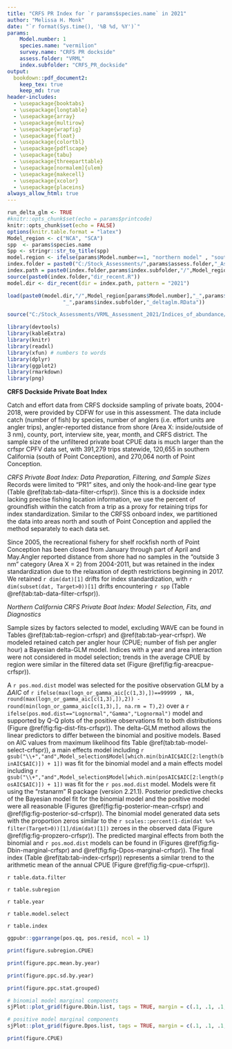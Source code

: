 ```yaml
---
title: "CRFS PR Index for `r params$species.name` in 2021"
author: "Melissa H. Monk"
date: "`r format(Sys.time(), '%B %d, %Y')`"
params:
    Model.number: 1
    species.name: "vermilion"
    survey.name: "CRFS PR dockside"
    assess.folder: "VRML"
    index.subfolder: "CRFS_PR_dockside"
output:
  bookdown::pdf_document2: 
    keep_tex: true
    keep_md: true
header-includes:
  - \usepackage{booktabs}
  - \usepackage{longtable}
  - \usepackage{array}
  - \usepackage{multirow}
  - \usepackage{wrapfig}
  - \usepackage{float}
  - \usepackage{colortbl}
  - \usepackage{pdflscape}
  - \usepackage{tabu}
  - \usepackage{threeparttable}
  - \usepackage[normalem]{ulem}
  - \usepackage{makecell}
  - \usepackage{xcolor}
  - \usepackage{placeins}
always_allow_html: true
---
```

```r
run_delta_glm <- TRUE
#knitr::opts_chunk$set(echo = params$printcode)
knitr::opts_chunk$set(echo = FALSE)
options(knitr.table.format = "latex")
Model_region <- c("NCA", "SCA")
spp  <- params$species.name
Spp <- stringr::str_to_title(spp)
model.region <- ifelse(params$Model.number==1, "northern model" , "southern model")
index.folder = paste0("C:/Stock_Assessments/",params$assess.folder,"_Assessment_2021/Indices_of_Abundance/")
index.path = paste0(index.folder,params$index.subfolder,"/",Model_region[params$Model.number])
source(paste0(index.folder,"dir_recent.R"))
model.dir <- dir_recent(dir = index.path, pattern = "2021")

load(paste0(model.dir,"/",Model_region[params$Model.number],"_",params$species.name,
                  "_",params$index.subfolder,"_deltaglm.RData"))

``` 


```r
source("C:/Stock_Assessments/VRML_Assessment_2021/Indices_of_abundance/01-Write up universal tables and figures.R")
```


```r
library(devtools)
library(kableExtra)
library(knitr)
library(readxl)
library(xfun) # numbers to words
library(dplyr)
library(ggplot2)
library(rmarkdown)
library(png)
```


**CRFS Dockside Private Boat Index**

Catch and effort data from CRFS dockside sampling of private boats, 2004-2018, 
were provided by CDFW for use in this assessment. The data include catch (number 
of fish) by species, number of anglers (i.e. effort units are angler trips), 
angler-reported distance from shore (Area X: inside/outside of 3 nm), county, port, 
interview site, year, month, and CRFS district. The sample size of the 
unfiltered private boat CPUE data is much larger than the crfspr CPFV data set, 
with 391,279 trips statewide, 120,655 in southern California (south 
of Point Conception), and 270,064 north of Point Conception. 

*CRFS Private Boat Index: Data Preparation, Filtering, and Sample Sizes*
Records were limited to “PR1” sites, and only the hook-and-line gear type 
(Table \@ref(tab:tab-data-filter-crfspr)). 
Since this is a dockside index lacking precise fishing location information, we 
use the percent of groundfish within the catch from a trip as a proxy for retaining 
trips for index standardization. Similar to the CRFSS onboard index, we partitioned the 
data into areas north and south of Point Conception and applied the method 
separately to each data set.

Since 2005, the recreational fishery for shelf rockfish north of Point Conception 
has been closed from January through part of April and May.Angler reported distance 
from shore had no samples in the “outside 3 nm” category (Area X = 2) 
from 2004-2011, but was retained in the index standardization due to the relaxation 
of depth restrictions beginning in 2017. We retained `r dim(dat)[1]` drifts for 
index standardization, with `r dim(subset(dat, Target>0))[1]` drifts encountering `r spp` 
(Table \@ref(tab:tab-data-filter-crfspr)).  


*Northern California CRFS Private Boat Index: Model Selection, Fits, and Diagnostics*

Sample sizes by factors selected to model, excluding WAVE can be found in Tables 
\@ref(tab:tab-region-crfspr) and \@ref(tab:tab-year-crfspr).
We modeled retained catch per angler hour (CPUE; number of fish per angler hour) 
a Bayesian delta-GLM model.  Indices with a year and area interaction were not 
considered in model selection; trends in the average CPUE by region were similar 
in the filtered data set (Figure \@ref(fig:fig-areacpue-crfspr)). 

A `r pos.mod.dist` model  was 
selected for the positive observation GLM by 
a $\Delta AIC$ of `r ifelse(max(logn_or_gamma_aic[c(1,3),])==99999 , NA, round(max(logn_or_gamma_aic[c(1,3),]),2)) - round(min(logn_or_gamma_aic[c(1,3),], na.rm = T),2)` over a `r ifelse(pos.mod.dist=="Lognormal","Gamma","Lognormal")` model and supported by Q-Q plots of the positive observations fit to both distributions (Figure \@ref(fig:fig-dist-fits-crfspr)). The delta-GLM
method allows the linear predictors to differ between the binomial and positive models.
Based on AIC values from maximum likelihood fits Table \@ref(tab:tab-model-select-crfspr)), 
a main effects model including 
`r gsub("\\+","and",Model_selection$Model[which.min(binAIC$AIC[2:length(binAIC$AIC)]) + 1])` 
was fit for the binomial model and a main 
effects model including 
`r gsub("\\+","and",Model_selection$Model[which.min(posAIC$AIC[2:length(posAIC$AIC)]) + 1])` 
was fit for the  `r pos.mod.dist` model.
Models were fit using the “rstanarm” R package (version 2.21.1). Posterior predictive 
checks of the Bayesian model fit for the binomial model and the positive model 
were all reasonable (Figures \@ref(fig:fig-posterior-mean-crfspr)  and 
 \@ref(fig:fig-posterior-sd-crfspr)). The binomial model generated data sets with the 
 proportion zeros similar to the `r scales::percent(1-dim(dat %>% filter(Target>0))[1]/dim(dat)[1])`  zeroes in the observed data 
(Figure \@ref(fig:fig-propzero-crfspr)). The predicted marginal effects from 
both the binomial and `r pos.mod.dist` models can be found in (Figures \@ref(fig:fig-Dbin-marginal-crfspr) and \@ref(fig:fig-Dpos-marginal-crfspr)). The 
final index (Table \@ref(tab:tab-index-crfspr)) 
represents a similar trend to the arithmetic mean of the annual CPUE (Figure \@ref(fig:fig-cpue-crfspr)).


 \FloatBarrier


 
<!-- ******************************* TABLES ******************************** -->


 
`r table.data.filter`

`r table.subregion`

`r table.year`

\FloatBarrier

`r table.model.select`

\FloatBarrier

`r table.index`

\FloatBarrier



<!-- ****************************** FIGURES ******************************** --> 

```r
ggpubr::ggarrange(pos.qq, pos.resid, ncol = 1)
```


```r
print(figure.subregion.CPUE)
```

```r
print(figure.ppc.mean.by.year)
```

\FloatBarrier

```r
print(figure.ppc.sd.by.year)
```

```r
print(figure.ppc.stat.grouped)
```



```r
# binomial model marginal components
sjPlot::plot_grid(figure.Dbin.list, tags = TRUE, margin = c(.1, .1, .1, .1)) 
```


```r
# positive model marginal components
sjPlot::plot_grid(figure.Dpos.list, tags = TRUE, margin = c(.1, .1, .1, .1)) 
```


```r
print(figure.CPUE)
```
